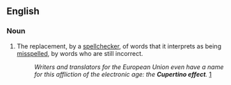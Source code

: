 ==English==



===Noun===
{{en-noun|-}}

#The replacement, by a [[spellchecker]], of words that it interprets as being [[misspell]]ed, by words who are still incorrect.
#:''Writers and translators for the European Union even have a name for this affliction of the electronic age: the '''Cupertino effect'''.'' [http://blog.oup.com/2007/11/spellchecker/]